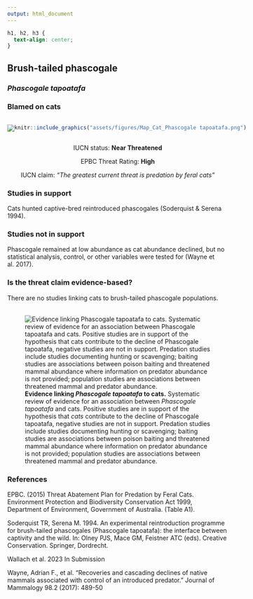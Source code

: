 ```yaml
---
output: html_document
---
```

```css
h1, h2, h3 {
  text-align: center;
}
```

## **Brush-tailed phascogale**
### *Phascogale tapoatafa*
### Blamed on cats

:::: {style="display: flex;"}

[![](assets/photos/Phascogale tapoatafa.png)](https://www.inaturalist.org/photos/244633142?size=original)

::: {}

:::

::: {}
  ```r
  knitr::include_graphics("assets/figures/Map_Cat_Phascogale tapoatafa.png")
  ```
:::

::::
<center>
IUCN status: **Near Threatened**

EPBC Threat Rating: **High**

IUCN claim: *"The greatest current threat is predation by feral cats"*

</center>

### Studies in support

Cats hunted captive-bred reintroduced phascogales (Soderquist & Serena 1994).

### Studies not in support

Phascogale remained at low abundance as cat abundance declined, but no statistical analysis, control, or other variables were tested for (Wayne et al. 2017).

### Is the threat claim evidence-based?

There are no studies linking cats to brush-tailed phascogale populations.
<br>
<br>

![**Evidence linking *Phascogale tapoatafa* to cats.** Systematic review of evidence for an association between *Phascogale tapoatafa* and cats. Positive studies are in support of the hypothesis that *cats* contribute to the decline of Phascogale tapoatafa, negative studies are not in support. Predation studies include studies documenting hunting or scavenging; baiting studies are associations between poison baiting and threatened mammal abundance where information on predator abundance is not provided; population studies are associations between threatened mammal and predator abundance.](assets/figures/Main_Evidence_Cat_Phascogale tapoatafa.png)

### References

EPBC. (2015) Threat Abatement Plan for Predation by Feral Cats. Environment Protection and Biodiversity Conservation Act 1999, Department of Environment, Government of Australia. (Table A1).

Soderquist TR, Serena M. 1994. An experimental reintroduction programme for brush-tailed phascogales (Phascogale tapoatafa): the interface between captivity and the wild. In: Olney PJS, Mace GM, Feistner ATC (eds). Creative Conservation. Springer, Dordrecht.

Wallach et al. 2023 In Submission

Wayne, Adrian F., et al. "Recoveries and cascading declines of native mammals associated with control of an introduced predator." Journal of Mammalogy 98.2 (2017): 489-50

